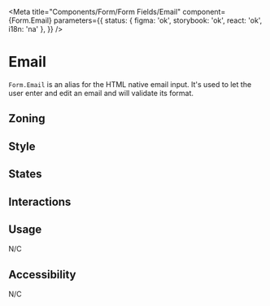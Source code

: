 

<Meta
	title="Components/Form/Form Fields/Email"
	component={Form.Email}
	parameters={{
		status: { figma: 'ok', storybook: 'ok', react: 'ok', i18n: 'na' },
	}}
/>

# Email

`Form.Email` is an alias for the HTML native email input. It's used to let the user enter and edit an email and will validate its format.

## Zoning

<FigmaImage
	src="https://www.figma.com/file/qc8oUSyVJM67gSsbTShftt/%F0%9F%93%90-Zoning?node-id=245%3A219"
	alt="zoning image for inputs"
/>

## Style

## States

<Canvas>
	<Story story={Stories.Email} />
</Canvas>

## Interactions

## Usage

N/C

## Accessibility

N/C
